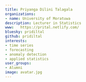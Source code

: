 ```yaml
---
title: Priyanga Dilini Talagala
organizations:
- name: University of Moratuwa
description: Lecturer in Statistics
www:   https://prital.netlify.com/
bluesky: pridiltal
github: pridiltal
interests:
- time series
- forecasting
- anomaly detection
- applied statistics
user_groups:
- Alumni
image: avatar.jpg
---
```

